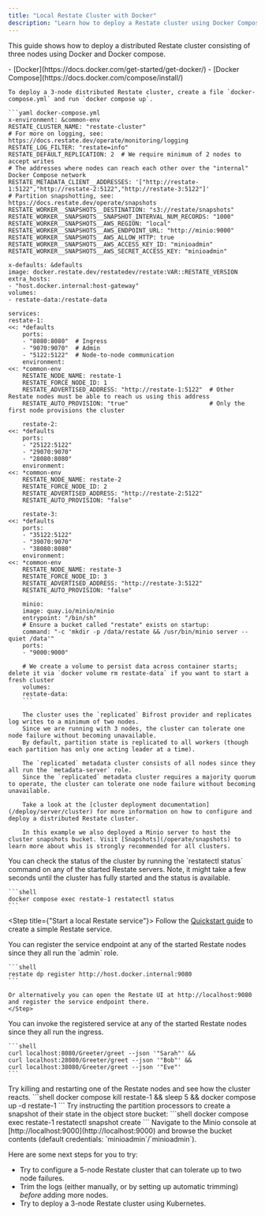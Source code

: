 ```yaml
---
title: "Local Restate Cluster with Docker"
description: "Learn how to deploy a Restate cluster using Docker Compose."
---
```


This guide shows how to deploy a distributed Restate cluster consisting of three nodes using Docker and Docker compose.

<Info title="Prerequisites">
    - [Docker](https://docs.docker.com/get-started/get-docker/)
    - [Docker Compose](https://docs.docker.com/compose/install/)
</Info>

<Steps>
<Step title="Deploy the Restate cluster using Docker">

    To deploy a 3-node distributed Restate cluster, create a file `docker-compose.yml` and run `docker compose up`.

    ```yaml docker-compose.yml
    x-environment: &common-env
    RESTATE_CLUSTER_NAME: "restate-cluster"
    # For more on logging, see: https://docs.restate.dev/operate/monitoring/logging
    RESTATE_LOG_FILTER: "restate=info"
    RESTATE_DEFAULT_REPLICATION: 2  # We require minimum of 2 nodes to accept writes
    # The addresses where nodes can reach each other over the "internal" Docker Compose network
    RESTATE_METADATA_CLIENT__ADDRESSES: '["http://restate-1:5122","http://restate-2:5122","http://restate-3:5122"]'
    # Partition snapshotting, see: https://docs.restate.dev/operate/snapshots
    RESTATE_WORKER__SNAPSHOTS__DESTINATION: "s3://restate/snapshots"
    RESTATE_WORKER__SNAPSHOTS__SNAPSHOT_INTERVAL_NUM_RECORDS: "1000"
    RESTATE_WORKER__SNAPSHOTS__AWS_REGION: "local"
    RESTATE_WORKER__SNAPSHOTS__AWS_ENDPOINT_URL: "http://minio:9000"
    RESTATE_WORKER__SNAPSHOTS__AWS_ALLOW_HTTP: true
    RESTATE_WORKER__SNAPSHOTS__AWS_ACCESS_KEY_ID: "minioadmin"
    RESTATE_WORKER__SNAPSHOTS__AWS_SECRET_ACCESS_KEY: "minioadmin"

    x-defaults: &defaults
    image: docker.restate.dev/restatedev/restate:VAR::RESTATE_VERSION
    extra_hosts:
    - "host.docker.internal:host-gateway"
    volumes:
    - restate-data:/restate-data

    services:
    restate-1:
    <<: *defaults
        ports:
        - "8080:8080"  # Ingress
        - "9070:9070"  # Admin
        - "5122:5122"  # Node-to-node communication
        environment:
    <<: *common-env
        RESTATE_NODE_NAME: restate-1
        RESTATE_FORCE_NODE_ID: 1
        RESTATE_ADVERTISED_ADDRESS: "http://restate-1:5122"  # Other Restate nodes must be able to reach us using this address
        RESTATE_AUTO_PROVISION: "true"                       # Only the first node provisions the cluster

        restate-2:
    <<: *defaults
        ports:
        - "25122:5122"
        - "29070:9070"
        - "28080:8080"
        environment:
    <<: *common-env
        RESTATE_NODE_NAME: restate-2
        RESTATE_FORCE_NODE_ID: 2
        RESTATE_ADVERTISED_ADDRESS: "http://restate-2:5122"
        RESTATE_AUTO_PROVISION: "false"

        restate-3:
    <<: *defaults
        ports:
        - "35122:5122"
        - "39070:9070"
        - "38080:8080"
        environment:
    <<: *common-env
        RESTATE_NODE_NAME: restate-3
        RESTATE_FORCE_NODE_ID: 3
        RESTATE_ADVERTISED_ADDRESS: "http://restate-3:5122"
        RESTATE_AUTO_PROVISION: "false"

        minio:
        image: quay.io/minio/minio
        entrypoint: "/bin/sh"
        # Ensure a bucket called "restate" exists on startup:
        command: "-c 'mkdir -p /data/restate && /usr/bin/minio server --quiet /data'"
        ports:
        - "9000:9000"

        # We create a volume to persist data across container starts; delete it via `docker volume rm restate-data` if you want to start a fresh cluster
        volumes:
        restate-data:
        ```

        The cluster uses the `replicated` Bifrost provider and replicates log writes to a minimum of two nodes.
        Since we are running with 3 nodes, the cluster can tolerate one node failure without becoming unavailable.
        By default, partition state is replicated to all workers (though each partition has only one acting leader at a time).

        The `replicated` metadata cluster consists of all nodes since they all run the `metadata-server` role.
        Since the `replicated` metadata cluster requires a majority quorum to operate, the cluster can tolerate one node failure without becoming unavailable.

        Take a look at the [cluster deployment documentation](/deploy/server/cluster) for more information on how to configure and deploy a distributed Restate cluster.

        In this example we also deployed a Minio server to host the cluster snapshots bucket. Visit [Snapshots](/operate/snapshots) to learn more about whis is strongly recommended for all clusters.
</Step>

<Step title="Check the cluster status">
    You can check the status of the cluster by running the `restatectl status` command on any of the started Restate servers.
    Note, it might take a few seconds until the cluster has fully started and the status is available.

    ```shell
    docker compose exec restate-1 restatectl status
    ```
</Step>

<Step title={"Start a local Restate service"}>
    Follow the [Quickstart guide](/guides/quickstart) to create a simple Restate service.
</Step>

<Step title="Register the service endpoint">
    You can register the service endpoint at any of the started Restate nodes since they all run the `admin` role.

    ```shell
    restate dp register http://host.docker.internal:9080
    ```

    Or alternatively you can open the Restate UI at http://localhost:9080 and register the service endpoint there.
    </Step>

<Step title="Invoke the service">
    You can invoke the registered service at any of the started Restate nodes since they all run the ingress.

    ```shell
    curl localhost:8080/Greeter/greet --json '"Sarah"' &&
    curl localhost:28080/Greeter/greet --json '"Bob"' &&
    curl localhost:38080/Greeter/greet --json '"Eve"'
    ```
</Step>

<Step title="Kill and restart Restate servers">
    Try killing and restarting one of the Restate nodes and see how the cluster reacts.
    ```shell
    docker compose kill restate-1 &&
    sleep 5 &&
    docker compose up -d restate-1
    ```
</Step>

<Step title="Create snapshots">
    Try instructing the partition processors to create a snapshot of their state in the object store bucket:
    ```shell
    docker compose exec restate-1 restatectl snapshot create
    ```
    Navigate to the Minio console at [http://localhost:9000](http://localhost:9000) and browse the bucket contents (default credentials: `minioadmin`/`minioadmin`).
</Step>
<Step title="🎉Congratulations, you managed to run your first distributed Restate cluster and simulated some failures!"/>
</Steps>

Here are some next steps for you to try:

- Try to configure a 5-node Restate cluster that can tolerate up to two node failures.
- Trim the logs (either manually, or by setting up automatic trimming) _before_ adding more nodes.
- Try to deploy a 3-node Restate cluster using Kubernetes.
